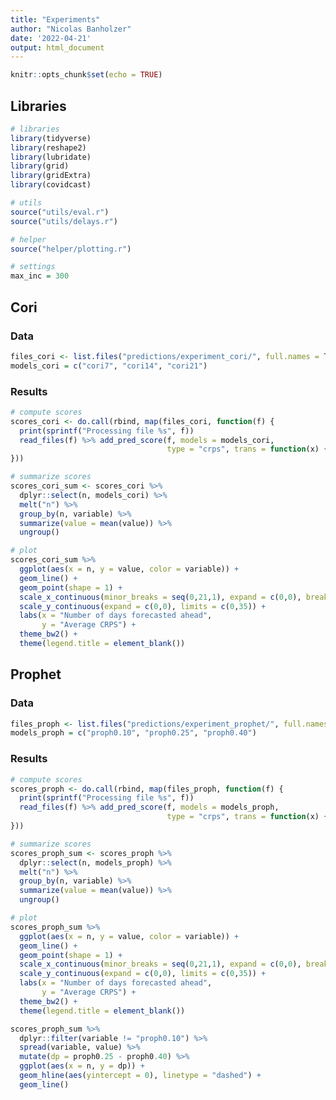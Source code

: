 ```yaml
---
title: "Experiments"
author: "Nicolas Banholzer"
date: '2022-04-21'
output: html_document
---
```


```r
knitr::opts_chunk$set(echo = TRUE)
```

## Libraries

```r
# libraries
library(tidyverse)
library(reshape2)
library(lubridate)
library(grid)
library(gridExtra)
library(covidcast)

# utils
source("utils/eval.r")
source("utils/delays.r")

# helper
source("helper/plotting.r")

# settings
max_inc = 300
```

## Cori

### Data

```r
files_cori <- list.files("predictions/experiment_cori/", full.names = T)
models_cori = c("cori7", "cori14", "cori21")
```

### Results

```r
# compute scores
scores_cori <- do.call(rbind, map(files_cori, function(f) {
  print(sprintf("Processing file %s", f))
  read_files(f) %>% add_pred_score(f, models = models_cori, 
                                   type = "crps", trans = function(x) {x[x>max_inc] <- max_inc; return(x)})
}))

# summarize scores
scores_cori_sum <- scores_cori %>%
  dplyr::select(n, models_cori) %>%
  melt("n") %>%
  group_by(n, variable) %>%
  summarize(value = mean(value)) %>%
  ungroup()

# plot 
scores_cori_sum %>%
  ggplot(aes(x = n, y = value, color = variable)) +
  geom_line() +
  geom_point(shape = 1) +
  scale_x_continuous(minor_breaks = seq(0,21,1), expand = c(0,0), breaks = c(1,7,14,21), limits = c(0.5,21.5)) +
  scale_y_continuous(expand = c(0,0), limits = c(0,35)) +
  labs(x = "Number of days forecasted ahead", 
       y = "Average CRPS") +
  theme_bw2() +
  theme(legend.title = element_blank())
```


## Prophet

### Data

```r
files_proph <- list.files("predictions/experiment_prophet/", full.names = T)
models_proph = c("proph0.10", "proph0.25", "proph0.40")
```

### Results

```r
# compute scores
scores_proph <- do.call(rbind, map(files_proph, function(f) {
  print(sprintf("Processing file %s", f))
  read_files(f) %>% add_pred_score(f, models = models_proph, 
                                   type = "crps", trans = function(x) {x[x>max_inc] <- max_inc; return(x)})
}))

# summarize scores
scores_proph_sum <- scores_proph %>%
  dplyr::select(n, models_proph) %>%
  melt("n") %>%
  group_by(n, variable) %>%
  summarize(value = mean(value)) %>%
  ungroup()

# plot 
scores_proph_sum %>%
  ggplot(aes(x = n, y = value, color = variable)) +
  geom_line() +
  geom_point(shape = 1) +
  scale_x_continuous(minor_breaks = seq(0,21,1), expand = c(0,0), breaks = c(1,7,14,21), limits = c(0.5,21.5)) +
  scale_y_continuous(expand = c(0,0), limits = c(0,35)) +
  labs(x = "Number of days forecasted ahead", 
       y = "Average CRPS") +
  theme_bw2() +
  theme(legend.title = element_blank())

scores_proph_sum %>%
  dplyr::filter(variable != "proph0.10") %>%
  spread(variable, value) %>%
  mutate(dp = proph0.25 - proph0.40) %>%
  ggplot(aes(x = n, y = dp)) +
  geom_hline(aes(yintercept = 0), linetype = "dashed") +
  geom_line()
```
